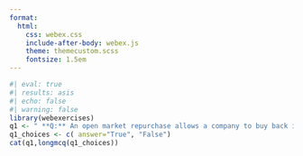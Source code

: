 ```yaml
---
format:
  html:
    css: webex.css
    include-after-body: webex.js
    theme: themecustom.scss
    fontsize: 1.5em
---
```

```r
#| eval: true
#| results: asis
#| echo: false
#| warning: false
library(webexercises)
q1 <- " **Q:** An open market repurchase allows a company to buy back its own shares directly from shareholders at a specific price."
q1_choices <- c( answer="True", "False")
cat(q1,longmcq(q1_choices))
```

